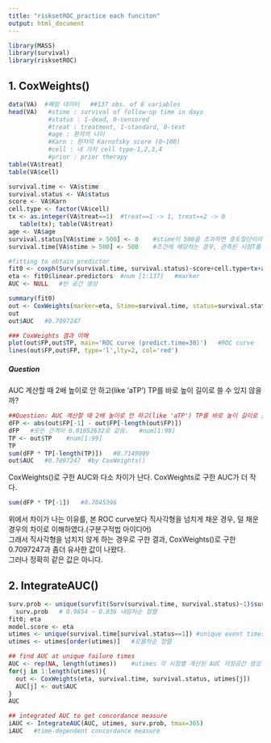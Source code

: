 ```yaml
---
title: "risksetROC_practice each funciton"
output: html_document
---
```


```r
library(MASS)
library(survival)
library(risksetROC)
```

## 1. CoxWeights()
```r
data(VA)  #폐암 데이터   ##137 obs. of 8 variables
head(VA)   #stime : survival of follow-up time in days
           #status : 1-dead, 0-censored
           #treat : treatment, 1-standard, 0-test
           #age : 환자의 나이
           #Karn : 환자의 Karnofsky score (0~100)
           #cell : 네 가지 cell type-1,2,3,4
           #prior : prior therapy 
table(VA$treat)
table(VA$cell)
```

```r
survival.time <- VA$stime
survival.status <- VA$status
score <- VA$Karn
cell.type <- factor(VA$cell)
tx <- as.integer(VA$treat==1)  #treat==1 -> 1, treat==2 -> 0
   table(tx); table(VA$treat)
age <- VA$age
survival.status[VA$stime > 500] <- 0    #stime이 500을 초과하면 중도절단이라고 간주한다. 
survival.time[VA$stime > 500] <- 500    #조건에 해당하는 경우, 관측된 시점T를 중도절단 시점 500으로 설정한다. 
```

```r
#fitting to obtain predictor
fit0 <- coxph(Surv(survival.time, survival.status)~score+cell.type+tx+age, na.action=na.omit)
eta <- fit0$linear.predictors  #num [1:137]   #marker
AUC <- NULL   #빈 공간 생성

summary(fit0)
out <- CoxWeights(marker=eta, Stime=survival.time, status=survival.status, predict.time=30)   #riskset을 생성할 기준 시점 설정:30
out
out$AUC   #0.7097247
```

```r
### CoxWeights 결과 이해 
plot(out$FP,out$TP, main='ROC curve (predict.time=30)')   #ROC curve
lines(out$FP,out$FP, type='l',lty=2, col='red')
```

##### Question
AUC 계산할 때 2배 높이로 안 하고(like 'aTP') TP를 바로 높이 길이로 쓸 수 있지 않을까?
```r
##Question: AUC 계산할 때 2배 높이로 안 하고(like 'aTP') TP를 바로 높이 길이로 쓸 수 있지 않을까? 
dFP <- abs(out$FP[-1] - out$FP[-length(out$FP)])
dFP   #모든 간격이 0.01052632로 같음.   #num[1:98]
TP <- out$TP    #num[1:99]
TP
sum(dFP * TP[-length(TP)])   #0.7149099
out$AUC   #0.7097247  #by CoxWeights()
```
CoxWeights()로 구한 AUC와 다소 차이가 난다. CoxWeights로 구한 AUC가 더 작다. 
```r
sum(dFP * TP[-1])   #0.7045396
```
위에서 차이가 나는 이유를, 본 ROC curve보다 직사각형을 넘치게 채운 경우, 덜 채운 경우의 차이로 이해하였다.(구분구적법 아이디어)    
그래서 직사각형을 넘치지 않게 하는 경우로 구한 결과, CoxWeights()로 구한 0.7097247과 좀더 유사한 값이 나왔다.   
그러나 정확히 같은 값은 아니다.   



## 2. IntegrateAUC() 
```r
surv.prob <- unique(survfit(Surv(survival.time, survival.status)~1)$surv)   #Kaplan-Meier estimator
  surv.prob   # 0.9854 ~ 0.036 내림차순 정렬
fit0; eta
model.score <- eta
utimes <- unique(survival.time[survival.status==1]) #unique event times for subjects   #only non-censored
utimes <- utimes[order(utimes)]   #오름차순 정렬

## find AUC at unique failure times
AUC <- rep(NA, length(utimes))    #utimes 각 시점별 계산된 AUC 저장공간 생성
for(j in 1:length(utimes)){
  out <- CoxWeights(eta, survival.time, survival.status, utimes[j])
  AUC[j] <- out$AUC
}
AUC
```

```r
## integrated AUC to get concordance measure
iAUC <- IntegrateAUC(AUC, utimes, surv.prob, tmax=365)
iAUC   #time-dependent concordance measure
```



